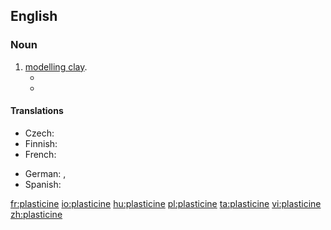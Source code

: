 {{also|Plasticine}}
==English==
{{wikipedia}}

===Noun===
{{en-noun}}

# [[modelling clay]].
#* {{quote-book|year=1909|title=The Teaching of Geography|author=William James Sutherland|url=http://books.google.com/books?id=TVgmAAAAMAAJ&pgis=1
|passage=Models; how to make paper pulp models; salt and flour models; sand models; plasticine models; chalk and pencil models.}}
#* {{quote-book|year=1920|author=D. H. Lawrence|title=[[S:Women in Love/Chapter XVI|Women in Love]]
|passage=Hermione Roddice suggested we should ask Gudrun to teach her to draw and to model in clay. You know Winnie is astonishingly clever with that plasticine stuff. Hermione declares she is an artist.}}

====Translations====
{{trans-top|modeling clay}}
* Czech: {{t-|cs|plastelína|f}}
* Finnish: {{t+|fi|muovailuvaha}}
* French: {{t+|fr|pâte à modeler|f}}
{{trans-mid}}
* German: {{t-|cs|Knete|f}}, {{t-|cs|Knetmasse|f}}
* Spanish: {{t-|es|plastilina|f}}
{{trans-bottom}}

[[fr:plasticine]]
[[io:plasticine]]
[[hu:plasticine]]
[[pl:plasticine]]
[[ta:plasticine]]
[[vi:plasticine]]
[[zh:plasticine]]